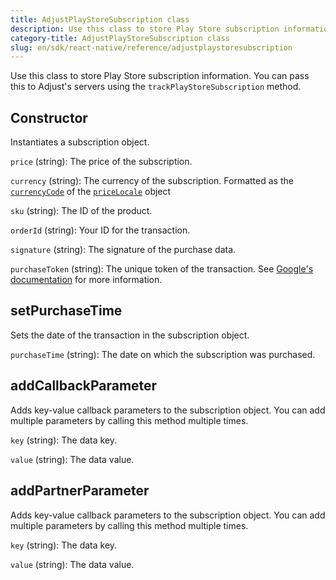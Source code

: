 ```yaml
---
title: AdjustPlayStoreSubscription class
description: Use this class to store Play Store subscription information.
category-title: AdjustPlayStoreSubscription class
slug: en/sdk/react-native/reference/adjustplaystoresubscription
---
```



Use this class to store Play Store subscription information. You can pass this to Adjust's servers using the `trackPlayStoreSubscription` method.

<Function>

## Constructor

Instantiates a subscription object.

<slot slot="signature">


<ConstructorSig />

</slot>

<slot slot="snippet">


<Constructor />

</slot>

<slot slot="parameters">

`price` (string): The price of the subscription.

`currency` (string): The currency of the subscription. Formatted as the [`currencyCode`](https://developer.apple.com/documentation/foundation/nslocale/1642836-currencycode?language=objc) of the [`priceLocale`](https://developer.apple.com/documentation/storekit/skproduct/1506145-pricelocale?language=objc) object

`sku` (string): The ID of the product.

`orderId` (string): Your ID for the transaction.

`signature` (string): The signature of the purchase data.

`purchaseToken` (string): The unique token of the transaction. See [Google's documentation](https://developer.android.com/reference/com/android/billingclient/api/Purchase#getPurchaseToken()) for more information.

</slot>

</Function>

<Function>

## setPurchaseTime

Sets the date of the transaction in the subscription object.

<slot slot="signature">


<SetPurchaseTimeSig />

</slot>

<slot slot="snippet">


<SetPurchaseTime />

</slot>

<slot slot="parameters">

`purchaseTime` (string): The date on which the subscription was purchased.

</slot>

</Function>

<Function>

## addCallbackParameter

Adds key-value callback parameters to the subscription object. You can add multiple parameters by calling this method multiple times.

<slot slot="signature">


<AddCallbackParameterSig />

</slot>


<slot slot="snippet">


<AddCallbackParameter />

</slot>

<slot slot="parameters">

`key` (string): The data key.

`value` (string): The data value.

</slot>

</Function>

<Function>

## addPartnerParameter

Adds key-value callback parameters to the subscription object. You can add multiple parameters by calling this method multiple times.

<slot slot="signature">


<AddPartnerParameterSig />

</slot>

<slot slot="snippet">


<AddPartnerParameter />

</slot>

<slot slot="parameters">

`key` (string): The data key.

`value` (string): The data value.

</slot>

</Function>
